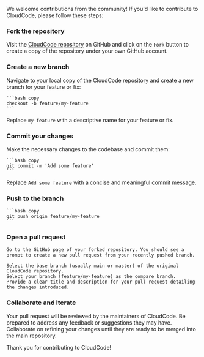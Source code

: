We welcome contributions from the community! If you'd like to contribute to CloudCode, please follow these steps:

### Fork the repository
Visit the [CloudCode repository](https://github.com/Cloud-Code-AI/cloudcode) on GitHub and click on the ```Fork``` button to create a copy of the repository under your own GitHub account.

### Create a new branch
Navigate to your local copy of the CloudCode repository and create a new branch for your feature or fix:

    ```bash copy
    checkout -b feature/my-feature
    ```

Replace ```my-feature``` with a descriptive name for your feature or fix.

### Commit your changes
Make the necessary changes to the codebase and commit them:

    ```bash copy
    git commit -m 'Add some feature'
    ```

Replace ```Add some feature``` with a concise and meaningful commit message.

### Push to the branch

    ```bash copy
    git push origin feature/my-feature
    ```

### Open a pull request
    Go to the GitHub page of your forked repository. You should see a prompt to create a new pull request from your recently pushed branch.

    Select the base branch (usually main or master) of the original CloudCode repository.
    Select your branch (feature/my-feature) as the compare branch.
    Provide a clear title and description for your pull request detailing the changes introduced.
    
### Collaborate and Iterate
Your pull request will be reviewed by the maintainers of CloudCode. Be prepared to address any feedback or suggestions they may have. Collaborate on refining your changes until they are ready to be merged into the main repository.

Thank you for contributing to CloudCode!